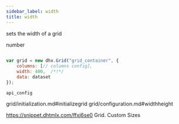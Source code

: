 ```yaml
---
sidebar_label: width
title: width
---
```



          


<Short>
 
sets the width of a grid





</Short>



<Type>
 number


</Type>


~~~js
 
var grid = new dhx.Grid("grid_container", {
	columns: [// columns config],
	width: 400,  /*!*/
	data: dataset
});


~~~
	api_config

<Descr>
 


</Descr>


 grid/initialization.md#initializegrid
grid/configuration.md#widthheight

 https://snippet.dhtmlx.com/ffxj6se0	Grid. Custom Sizes
